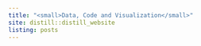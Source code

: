 ```yaml
---
title: "<small>Data, Code and Visualization</small>"
site: distill::distill_website
listing: posts
---
```

